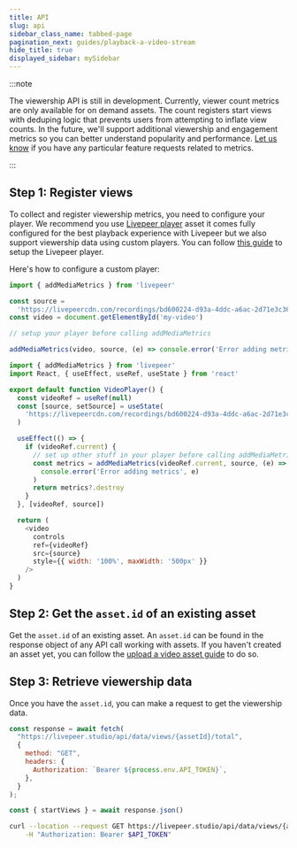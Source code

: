 ```yaml
---
title: API
slug: api
sidebar_class_name: tabbed-page
pagination_next: guides/playback-a-video-stream
hide_title: true
displayed_sidebar: mySidebar
---
```



<Tabs />

:::note

The viewership API is still in development. Currently, viewer count metrics are
only available for on demand assets. The count registers start views with
deduping logic that prevents users from attempting to inflate view counts. In
the future, we'll support additional viewership and engagement metrics so you
can better understand popularity and performance.
[Let us know](https://livepeer.studio/contact) if you have any particular
feature requests related to metrics.

:::

## Step 1: Register views

To collect and register viewership metrics, you need to configure your player.
We recommend you use [Livepeer player](https://livepeerjs.org/react/Player) asset
it comes fully configured for the best playback experience with Livepeer
but we also support viewership data using custom players. You can follow
[this guide](/guides/playback-a-video-stream) to setup the Livepeer player.

Here's how to configure a custom player:

<CodeBlockTabs>
<CodeBlockTabItem value="JavaScript" label="JavaScript">

```js
import { addMediaMetrics } from 'livepeer'

const source =
  'https://livepeercdn.com/recordings/bd600224-d93a-4ddc-a6ac-2d71e3c36768/index.m3u8'
const video = document.getElementById('my-video')

// setup your player before calling addMediaMetrics

addMediaMetrics(video, source, (e) => console.error('Error adding metrics', e))
```

</CodeBlockTabItem>
<CodeBlockTabItem value="React" label="React">

```js
import { addMediaMetrics } from 'livepeer'
import React, { useEffect, useRef, useState } from 'react'

export default function VideoPlayer() {
  const videoRef = useRef(null)
  const [source, setSource] = useState(
    'https://livepeercdn.com/recordings/bd600224-d93a-4ddc-a6ac-2d71e3c36768/index.m3u8'
  )

  useEffect(() => {
    if (videoRef.current) {
      // set up other stuff in your player before calling addMediaMetrics
      const metrics = addMediaMetrics(videoRef.current, source, (e) =>
        console.error('Error adding metrics', e)
      )
      return metrics?.destroy
    }
  }, [videoRef, source])

  return (
    <video
      controls
      ref={videoRef}
      src={source}
      style={{ width: '100%', maxWidth: '500px' }}
    />
  )
}
```

</CodeBlockTabItem>
</CodeBlockTabs>


## Step 2: Get the `asset.id` of an existing asset

Get the `asset.id` of an existing asset. An `asset.id` can be found in the
response object of any API call working with assets. If you haven't created an
asset yet, you can follow the
[upload a video asset guide](/guides/on-demand/upload-video-asset#api) to do so.

## Step 3: Retrieve viewership data

Once you have the `asset.id`, you can make a request to get the viewership data.

<CodeBlockTabs>
<CodeBlockTabItem value="JavaScript" label="JavaScript">

```js
const response = await fetch(
  "https://livepeer.studio/api/data/views/{assetId}/total",
  {
    method: "GET",
    headers: {
      Authorization: `Bearer ${process.env.API_TOKEN}`,
    },
  }
);

const { startViews } = await response.json()
```

</CodeBlockTabItem>
<CodeBlockTabItem value="curl" label="curl">

```bash
curl --location --request GET https://livepeer.studio/api/data/views/{assetId}/total \
    -H "Authorization: Bearer $API_TOKEN"
```

</CodeBlockTabItem>
</CodeBlockTabs>

